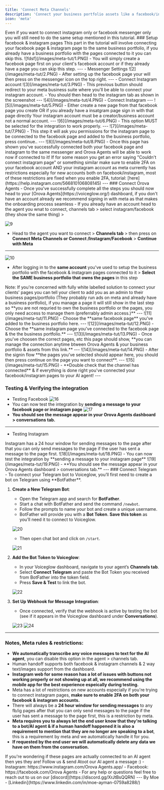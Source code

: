 ```yaml
---
title: 'Connect Meta Channels'
description: 'Connect your business portfolio assets like a facebook/instagram business pages to your AI agent.'
icon: 'meta'
---
```


<Warning>
  Even if you want to connect instagram only or facebook messenger only you will still need to do the same setup mentioned in this tutorial.
</Warning>
### Setup facebook & instagram pages
<Note>
  This part in the tutorial will involve connecting your facebook page & instagram page to the same business portfolio, if you already have a business portfolio with the pages connected to it you can skip this.
</Note>
![fdsf](/images/meta-tut/1.PNG)
- You will simply create a facebook page first on your client's facebook account or if they already have a page you can skip this step.
---
- Messenger Settings
![2](/images/meta-tut/2.PNG)
- After setting up the facebook page your will then press on the messenger icon on the top right.
---
- Connect Instagram account
![3](/images/meta-tut/3.PNG)
- This previous button should redirect to your meta business suite where you'll be able to connect your instagram account.
- You should then head to the instagram tab as shown in the screenshot
---
![4](/images/meta-tut/4.PNG)
- Connect Instagram
---
![5](/images/meta-tut/5.PNG)
- Either create a new page from that facebook page you create OR if you already have a insatgram page sign in with that page directly
<Warning>
  Your instagram account must be a creator/business account not a normal account.
</Warning>
---
![6](/images/meta-tut/6.PNG)
- This option MUST be selected for the integration to work properly.
---
![7](/images/meta-tut/7.PNG)
- This step it will ask you permissions for the instagram page to be connected to the facebook page and added to the business portfolio, press continue..
---
![8](/images/meta-tut/8.PNG)
- Once this page has shown you've successfully connected both your facebook page and instagram to the same messenger and Orova Agents will be able to work now if connected to it!
<Warning>
If for some reason you get an error saying "Couldn't connect instagram page" or something similar make sure to enable 2FA on your facebook account AND your instagram account as meta currently has restrictions especially for new accounts both on facebook/instagram, most of these restrictions are fixed when you enable 2FA, tutorial: [here](https://help.instagram.com/566810106808145)
</Warning>
---
### Connect Orova Agents
- Once you've successfully complete all the steps you should now head to your [Orova Agents](https://voiceglow.org/) dashboard, if you don't have an account already we recommend signing in with meta as that makes the onboarding process seamless
- If you already have an account head to the agent you wnat to connect, channels tab > select instagram/facebook (they show the same thing) >

![9](/images/meta-tut/9.PNG)
- Head to the agent you want to connect > **Channels tab** > then press on <strong>Connect Meta Channels or Connect /Instagram/Facebook</strong> > **Continue with Meta**
---
![10](/images/meta-tut/10.PNG)
- After logging in to the **same account** you've used to setup the business portfolio with the facebook & instagram pages connected to it > **Select the SAME business portfolio that owns the pages** in this step
<Note>
Note: If you're concerned with fully white labelled solution to connect your clients' pages you can tell your client to add you as an admin to their business pages/portfolio (They probably run ads on meta and already have a business portfolio), if you manage a page it will still show in the last step so **you are not requried to own the business portfolio or the pages, you only need access to manage them (preferrably admin access.)**
</Note>
---
![11](/images/meta-tut/11.PNG)
- Choose the **same facebook page** you've added to the business portfolio here.
---
![12](/images/meta-tut/12.PNG)
- Choose the **same instagram page you've connected to the facebook page & the the business portfolio.**
---
![13](/images/meta-tut/13.PNG)
- Once you've choosen the correct pages, etc this page should show, **you can manage the connection anytime btween Orova Agents & your business portfolio & assets from this link.**
---
![14](/images/meta-tut/14.PNG)
- After the signin flow **the pages you've selected should appear here, you should then press continue on the page you want to connect**.
---
![15](/images/meta-tut/15.PNG)
- **Double check that the channel has connected** & if everything is done right you've connected your facebook/instagram pages to your AI agent!
---

### Testing & Verifying the integration
- Testing Facebook
![16](/images/meta-tut/16.PNG)
- You can now test the integration by **sending a message to your facebook page or instagram page**
![17](/images/meta-tut/17.PNG)
- **You should see the message appear in your Orova Agents dashboard > conversations tab.**
---
- Testing Instagram
<Warning>
  Instagram has a 24 hour window for sending messages to the page after that you can only send messages to the page if the user has sent a message to the page first.
</Warning>
![18](/images/meta-tut/18.PNG)
- You can now test the integration by **sending a message to your instagram page**
![19](/images/meta-tut/19.PNG)
- **You should see the message appear in your Orova Agents dashboard > conversations tab.**
---
### Connect Telegram
- To connect your Telegram bot to Voiceglow, you’ll first need to create a bot on Telegram using **BotFather**.

1. **Create a New Telegram Bot**:
   - Open the Telegram app and search for **BotFather**.
   - Start a chat with BotFather and send the command `/newbot`.
   - Follow the prompts to name your bot and create a unique username.
   - BotFather will provide you with a **Bot Token**. **Save this token** as you’ll need it to connect to Voiceglow.

    ![20](/images/meta-tut/20.PNG)

    - Then open chat bot and click on `/start`.
    
     ![21](/images/meta-tut/21.PNG)


2. **Add the Bot Token to Voiceglow**:
   - In your Voiceglow dashboard, navigate to your agent’s **Channels tab**.
   - Select **Connect Telegram** and paste the Bot Token you received from BotFather into the token field.
   - Press **Save & Test** to link the bot.

    ![22](/images/meta-tut/22.PNG)

3. **Set Up Webhook for Message Integration**:
   - Once connected, verify that the webhook is active by testing the bot (see if it appears in the Voiceglow dashboard under **Conversations**).

    ![23](/images/meta-tut/23.PNG)
    ![24](/images/meta-tut/24.PNG)
    
---
### Notes, Meta rules & restrictions:
- **We automatically transcribe any voice messages to text for the AI agent**, you can disable this option in the agent > channels tab.
- Human handoff supports both facebook & instagram channels & 2 way text/images support from the dashboard.
- **Instagram web for some reason has a lot of issues with buttons not working properly or not showing up at all, we recommend using the mobile app for the best experience espeically during testing.**
- Meta has a lot of restrictions on new accounts especially if you're trying to connect instagram pages, **make sure to enable 2FA on both your facebook & instagram accounts.**
- There will always be a **24 hour window for sending messages** to any fb/ig pages after that you can only send messages to the page if the user has sent a message to the page first, this is a restriction by meta.
- **Meta requires you to always let the end user know that they're talking to a bot/AI agent & if a human handoff happened it is also a requirement to mention that they are no longer are speaking to a bot**, this is a requirement by meta and we automatically handle it for you.
- **If requested by the end user we will automatically delete any data we have on them from the conversation.**

<Note>
If you're wondering if these pages are actually connected to an AI agent then yes they are!
</Note>
Follow us & send Atoot our AI agent a message :)
- Instagram: https://www.instagram.com/Orova Agents.app/
- Facebook: https://facebook.com/Orova Agents
- For any help or questions feel free to reach out to us on our [discord](https://discord.gg/XrJtBsQQRN)
---
By Moe - [Linkedin](https://www.linkedin.com/in/moe-ayman-0759a8288/)
